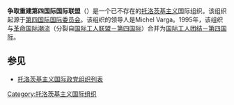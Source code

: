 '''争取重建第四国际国际联盟'''（{{lang-en|International League for the Reconstruction of the Fourth International}}）是一个已不存在的[[托洛茨基主义|托洛茨基主义]]国际组织。该组织起源于[[第四国际国际委员会|第四国际国际委员会]]。该组织的领导人是Michel Varga。1995年，该组织与[[革命国际潮流|革命国际潮流]]（分裂自[[国际工人联盟－第四国际|国际工人联盟－第四国际]]）合并为[[国际工人团结－第四国际|国际工人团结－第四国际]]。

== 参见 ==
* [[托洛茨基主义国际政党组织列表|托洛茨基主义国际政党组织列表]]

[[Category:托洛茨基主义国际组织|Category:托洛茨基主义国际组织]]